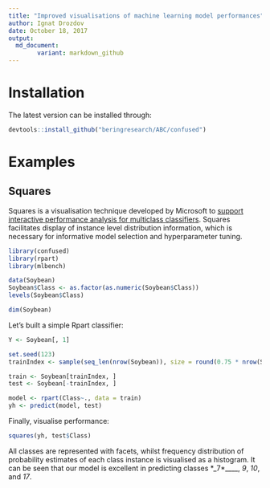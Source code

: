 ```yaml
---
title: "Improved visualisations of machine learning model performances"
author: Ignat Drozdov
date: October 18, 2017
output:
  md_document:
        variant: markdown_github
---
```



# Installation

The latest version can be installed through:

```r
devtools::install_github("beringresearch/ABC/confused")
```

# Examples

## Squares
Squares is a visualisation technique developed by Microsoft to [support interactive performance analysis for multiclass classifiers](https://www.microsoft.com/en-us/research/publication/squares-supporting-interactive-performance-analysis-multiclass-classifiers/). Squares facilitates display of instance level distribution information, which is necessary for informative model selection and hyperparameter tuning.

```r
library(confused)
library(rpart)
library(mlbench)

data(Soybean)
Soybean$Class <- as.factor(as.numeric(Soybean$Class))
levels(Soybean$Class)

dim(Soybean)
```

Let's built a simple Rpart classifier:

```r
Y <- Soybean[, 1]

set.seed(123)
trainIndex <- sample(seq_len(nrow(Soybean)), size = round(0.75 * nrow(Soybean)), replace = FALSE)

train <- Soybean[trainIndex, ]
test <- Soybean[-trainIndex, ]

model <- rpart(Class~., data = train)
yh <- predict(model, test)
```

Finally, visualise performance:

```r
squares(yh, test$Class)
```

All classes are represented with facets, whilst frequency distribution of probability estimates of each class instance is visualised as a histogram. It can be seen that our model is excellent in predicting classes *_7*____, _9_, _10_, and _17_.

